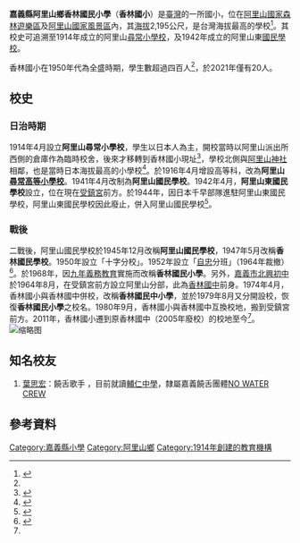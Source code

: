 {{coord|23.5159914|N|120.8086743|E|scale:10000|display=title}}
{{Infobox_School
| name = 嘉義縣阿里山鄉香林國民小學
| nickname = 香林國小
| image = [[File:阿里山香林国小_-_Xiang-lin_Elementary_School_-_2012.02_-_panoramio.jpg|250px]]
| established = 大正3年4月1日（1914年）
| type = 公立，初級小學
| grades = 6年制度，普通班：5班
| pupils = 20
| faculty = 
| staff = 
| location = [[臺灣|臺灣]][[嘉義縣|嘉義縣]][[阿里山鄉|阿里山鄉]]香林村二鄰西阿里山41號
| information = +886 5 2679713
| website = http://http://www.slps.cyc.edu.tw/
}}

'''嘉義縣阿里山鄉香林國民小學'''（'''香林國小'''）是[[臺灣|臺灣]]的一所國小，位在[[阿里山國家森林遊樂區|阿里山國家森林遊樂區]]及[[阿里山國家風景區|阿里山國家風景區]]內，其[[海拔|海拔]]2,195公尺，是台灣海拔最高的學校<ref>{{Cite web|title=香林國小的環境介紹|url=http://www.slps.cyc.edu.tw/modules/tadnews/page.php?nsn=3010|publisher=嘉義縣阿里山鄉香林國小|access-date=2021-03-07|archive-date=2020-03-13|archive-url=https://web.archive.org/web/20200313113729/http://www.slps.cyc.edu.tw/modules/tadnews/page.php?nsn=3010|dead-url=no}}</ref>。其校史可追溯至1914年成立的阿里山[[小學校_(台灣)|尋常小學校]]，及1942年成立的阿里山東[[國民學校|國民學校]]。

香林國小在1950年代為全盛時期，學生數超過四百人<ref name=":0" />，於2021年僅有20人。

== 校史 ==

=== 日治時期 ===
1914年4月設立'''阿里山尋常小學校'''，學生以日本人為主，開校當時以阿里山派出所西側的倉庫作為臨時校舍，後來才移轉到香林國小現址<ref>{{Cite book|title=阿里山年表|last=臺灣總督府營林所嘉義出張所|year=1935}}</ref>，學校北側與[[阿里山神社|阿里山神社]]相鄰，也是當時日本海拔最高的小學校<ref>{{Cite book|title=臺南州觀光案內|last=臺南州|year=1937}}</ref>。於1916年4月增設高等科，改為'''阿里山[[尋常高等小學校|尋常高等小學校]]'''。1941年4月改制為'''阿里山國民學校'''。1942年4月，'''阿里山東國民學校'''設立，位在現在[[阿里山受鎮宮|受鎮宮]]前方。於1944年，因日本千早部隊進駐阿里山東國民學校，阿里山東國民學校因此廢止，併入阿里山國民學校<ref name=":0">{{Cite journal|title=阿里山學校羅生門|author=陳月霞|journal=生態台灣|issue=68|year=2020}}</ref>。

=== 戰後 ===
二戰後，阿里山國民學校於1945年12月改稱'''阿里山國民學校'''，1947年5月改稱'''香林國民學校'''。1950年設立「十字分校」。1952年設立「[[自忠|自忠]]分班」（1964年裁撤）<ref>{{Cite web|title=香林國小的學校沿革|url=http://www.slps.cyc.edu.tw/modules/tadnews/page.php?nsn=3011|publisher=嘉義縣阿里山鄉香林國小|access-date=2021-03-07|archive-date=2020-03-13|archive-url=https://web.archive.org/web/20200313113735/http://www.slps.cyc.edu.tw/modules/tadnews/page.php?nsn=3011|dead-url=no}}</ref>。於1968年，因[[臺灣九年國民義務教育|九年義務教育]]實施而改稱'''香林國民小學'''。另外，[[嘉義市|嘉義市]][[北興國中|北興初中]]於1964年8月，在受鎮宮前方設立阿里山分部，此為[[香林國中|香林國中]]前身。1974年4月，香林國小與香林國中併校，改稱'''香林國民中小學'''，並於1979年8月又分開設校，恢復'''香林國民小學'''之校名。1980年9月，香林國小與香林國中互換校地，搬到受鎮宮前方。2011年，香林國小遷到原香林國中（2005年廢校）的校地至今<ref name=":0" />。[[File:Alishan_Shoujen_Temple_01.jpg|缩略图]]
== 知名校友 ==
#[[葉思宏|葉思宏]]：饒舌歌手 ，目前就讀[[嘉義市私立輔仁高級中學|輔仁中學]]，隸屬嘉義饒舌團體[[NO_WATER_CREW|NO WATER CREW]]

== 參考資料 ==
<references />
[[Category:嘉義縣小學|Category:嘉義縣小學]]
[[Category:阿里山鄉|Category:阿里山鄉]]
[[Category:1914年創建的教育機構|Category:1914年創建的教育機構]]
